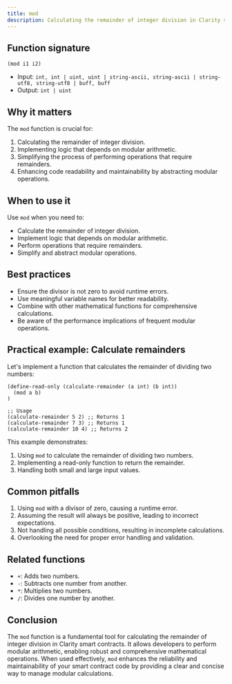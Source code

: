 ```yaml
---
title: mod
description: Calculating the remainder of integer division in Clarity smart contracts.
---
```


## Function signature

```clarity
(mod i1 i2)
```

- Input: `int, int | uint, uint | string-ascii, string-ascii | string-utf8, string-utf8 | buff, buff`
- Output: `int | uint`

## Why it matters

The `mod` function is crucial for:

1. Calculating the remainder of integer division.
2. Implementing logic that depends on modular arithmetic.
3. Simplifying the process of performing operations that require remainders.
4. Enhancing code readability and maintainability by abstracting modular operations.

## When to use it

Use `mod` when you need to:

- Calculate the remainder of integer division.
- Implement logic that depends on modular arithmetic.
- Perform operations that require remainders.
- Simplify and abstract modular operations.

## Best practices

- Ensure the divisor is not zero to avoid runtime errors.
- Use meaningful variable names for better readability.
- Combine with other mathematical functions for comprehensive calculations.
- Be aware of the performance implications of frequent modular operations.

## Practical example: Calculate remainders

Let's implement a function that calculates the remainder of dividing two numbers:

```clarity
(define-read-only (calculate-remainder (a int) (b int))
  (mod a b)
)

;; Usage
(calculate-remainder 5 2) ;; Returns 1
(calculate-remainder 7 3) ;; Returns 1
(calculate-remainder 10 4) ;; Returns 2
```

This example demonstrates:
1. Using `mod` to calculate the remainder of dividing two numbers.
2. Implementing a read-only function to return the remainder.
3. Handling both small and large input values.

## Common pitfalls

1. Using `mod` with a divisor of zero, causing a runtime error.
2. Assuming the result will always be positive, leading to incorrect expectations.
3. Not handling all possible conditions, resulting in incomplete calculations.
4. Overlooking the need for proper error handling and validation.

## Related functions

- `+`: Adds two numbers.
- `-`: Subtracts one number from another.
- `*`: Multiplies two numbers.
- `/`: Divides one number by another.

## Conclusion

The `mod` function is a fundamental tool for calculating the remainder of integer division in Clarity smart contracts. It allows developers to perform modular arithmetic, enabling robust and comprehensive mathematical operations. When used effectively, `mod` enhances the reliability and maintainability of your smart contract code by providing a clear and concise way to manage modular calculations.
